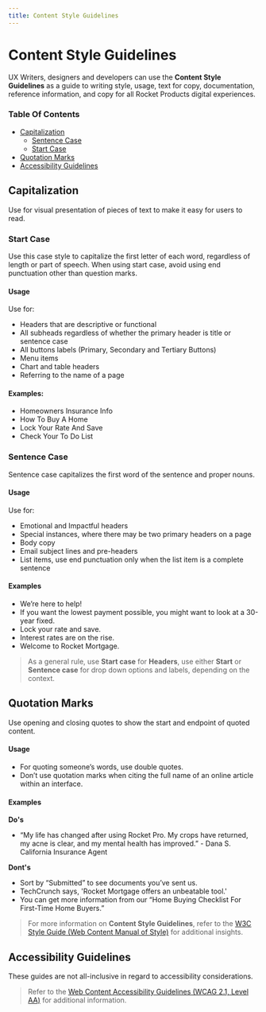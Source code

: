 ```yaml
---
title: Content Style Guidelines
---
```


# Content Style Guidelines

UX Writers, designers and developers can use the **Content Style Guidelines** as a guide to writing style, usage, text for copy, documentation, reference information, and copy for all Rocket Products digital experiences.

### Table Of Contents

- [Capitalization](#capitalization)
  - [Sentence Case](#sentence-case)
  - [Start Case](#start-case)
- [Quotation Marks](#quotation-marks)
- [Accessibility Guidelines](#accessibility-guidelines)

## Capitalization

Use for visual presentation of pieces of text to make it easy for users to read.

### Start Case

Use this case style to capitalize the first letter of each word, regardless of length or part of speech. When using start case, avoid using end punctuation other than question marks.

#### Usage

Use for:

- Headers that are descriptive or functional
- All subheads regardless of whether the primary header is title or sentence case
- All buttons labels (Primary, Secondary and Tertiary Buttons)
- Menu items
- Chart and table headers
- Referring to the name of a page

<h4 class=" docs-b-h4 sprk-b-TypeDisplayFive sprk-u-mbm sprk-u-Measure ">
  Examples:
</h4>

- Homeowners Insurance Info
- How To Buy A Home
- Lock Your Rate And Save
- Check Your To Do List

### Sentence Case

Sentence case capitalizes the first word of the sentence and proper nouns.

#### Usage

Use for:

- Emotional and Impactful headers
- Special instances, where there may be two primary headers on a page
- Body copy
- Email subject lines and pre-headers
- List items, use end punctuation only when the list item is a complete sentence

<h4 class=" docs-b-h4 sprk-b-TypeDisplayFive sprk-u-mbm sprk-u-Measure ">
  Examples
</h4>

- We’re here to help!
- If you want the lowest payment possible, you might want to look at a 30-year fixed.
- Lock your rate and save.
- Interest rates are on the rise.
- Welcome to Rocket Mortgage.

> As a general rule, use **Start case** for **Headers**, use either **Start** or **Sentence case** for drop down options and labels, depending on the context.

## Quotation Marks

Use opening and closing quotes to show the start and endpoint of quoted content.

#### Usage

- For quoting someone’s words, use double quotes.
- Don’t use quotation marks when citing the full name of an online article within an interface.

<h4 class=" docs-b-h4 sprk-b-TypeDisplayFive sprk-u-mbm sprk-u-Measure ">
  Examples
</h4>

**Do's**

- “My life has changed after using Rocket Pro. My crops have returned, my acne is clear, and my mental health has improved.” - Dana S. California Insurance Agent

**Dont's**

- Sort by “Submitted” to see documents you’ve sent us.
- TechCrunch says, 'Rocket Mortgage offers an unbeatable tool.'
- You can get more information from our “Home Buying Checklist For First-Time Home Buyers.”

> For more information on **Content Style Guidelines**, refer to the [W3C Style Guide (Web Content Manual of Style)](https://www.w3.org/Guide/manual-of-style/) for additional insights.

## Accessibility Guidelines

These guides are not all-inclusive in regard to accessibility considerations.

> Refer to the [Web Content Accessibility Guidelines (WCAG 2.1, Level AA)](https://www.w3.org/TR/WCAG21/) for additional information.
